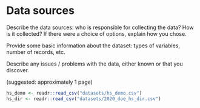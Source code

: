 # Data sources

Describe the data sources: who is responsible for collecting the data? How is it collected? If there were a choice of options, explain how you chose.

Provide some basic information about the dataset: types of variables, number of records, etc.

Describe any issues / problems with the data, either known or that you discover.

(suggested: approximately 1 page)


```r
hs_demo <- readr::read_csv("datasets/hs_demo.csv")
hs_dir <- readr::read_csv("datasets/2020_doe_hs_dir.csv")
```